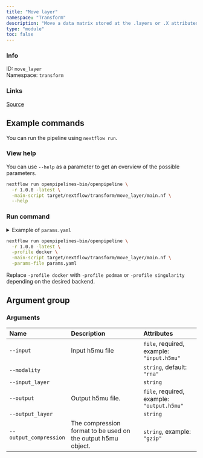 ```yaml
---
title: "Move layer"
namespace: "Transform"
description: "Move a data matrix stored at the .layers or .X attributes in a MuData object to another layer."
type: "module"
toc: false
---
```


::: {.column-margin}

### Info

ID: `move_layer`  
Namespace: `transform`

### Links
[Source](https://github.com/openpipelines-bio/openpipeline/blob/1.0.0/./src/transform/move_layer){.btn-action .btn-sm .btn-info .btn role="button"}

:::



## Example commands

You can run the pipeline using `nextflow run`.

### View help

You can use `--help` as a parameter to get an overview of the possible parameters.

```bash
nextflow run openpipelines-bio/openpipeline \
  -r 1.0.0 -latest \
  -main-script target/nextflow/transform/move_layer/main.nf \
  --help
```

### Run command

<details>
<summary>Example of `params.yaml`</summary>
```yaml
# Arguments
input: # please fill in - example: "input.h5mu"
modality: "rna"
# input_layer: "foo"
# output: "$id.$key.output.h5mu"
# output_layer: "foo"
# output_compression: "gzip"

# Nextflow input-output arguments
publish_dir: # please fill in - example: "output/"
# param_list: "my_params.yaml"
```
</details>

```bash
nextflow run openpipelines-bio/openpipeline \
  -r 1.0.0 -latest \
  -profile docker \
  -main-script target/nextflow/transform/move_layer/main.nf \
  -params-file params.yaml
```

:::{.callout-note}
Replace `-profile docker` with `-profile podman` or `-profile singularity` depending on the desired backend.
:::

## Argument group

### Arguments

|Name                   |Description                                                  |Attributes                                 |
|:----------------------|:------------------------------------------------------------|:------------------------------------------|
|`--input`              |Input h5mu file                                              |`file`, required, example: `"input.h5mu"`  |
|`--modality`           |                                                             |`string`, default: `"rna"`                 |
|`--input_layer`        |                                                             |`string`                                   |
|`--output`             |Output h5mu file.                                            |`file`, required, example: `"output.h5mu"` |
|`--output_layer`       |                                                             |`string`                                   |
|`--output_compression` |The compression format to be used on the output h5mu object. |`string`, example: `"gzip"`                |
